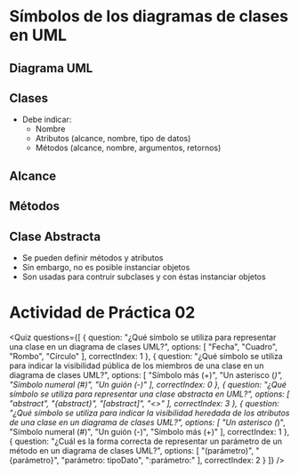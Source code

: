 # Símbolos de los diagramas de clases en UML

## Diagrama UML

<SmartFigure
	id="diagrama-uml"
	src="/inacap/ti3v21/images/fig13.png"
	alt="Diagrama UML"
	caption="Diagrama UML"
	size="large"
/>

## Clases
- Debe indicar:
	- Nombre
	- Atributos (alcance, nombre, tipo de datos)
	- Métodos (alcance, nombre, argumentos, retornos)

<SmartFigure
	id="caracteristicas-diagrama-uml"
	src="/inacap/ti3v21/images/fig14.png"
	alt="Características Diagrama UML"
	caption="Características Diagrama UML"
	size="small"
/>

## Alcance

<SmartFigure
	id="atributos-clase"
	src="/inacap/ti3v21/images/fig15.png"
	alt="Atributos de una Clase"
	caption="Atributos de una Clase"
	size="large"
/>

## Métodos

<SmartFigure
	id="metodos-clase"
	src="/inacap/ti3v21/images/fig16.png"
	alt="Métodos de una Clase"
	caption="Métodos de una Clase"
	size="large"
/>

## Clase Abstracta
- Se pueden definir métodos y atributos
- Sin embargo, no es posible instanciar objetos
- Son usadas para contruir subclases y con éstas instanciar objetos

<SmartFigure
	id="propiedades-clase-abstracta"
	src="/inacap/ti3v21/images/fig17.png"
	alt="Propiedades de una Clase Abstracta"
	caption="Propiedades de una Clase Abstracta"
	size="large"
/>

<SmartFigure
	id="ejemplo-uml-clase-abstracta"
	src="/inacap/ti3v21/images/fig18.png"
	alt="Diagrama UML con Clase Abstracta"
	caption="Diagrama UML con Clase Abstracta"
	size="large"
/>

# Actividad de Práctica 02

<Quiz questions={[
  {
    question: "¿Qué símbolo se utiliza para representar una clase en un diagrama de clases UML?",
    options: [
      "Fecha",
      "Cuadro",
      "Rombo",
      "Círculo"
    ],
    correctIndex: 1
  },
  {
    question: "¿Qué símbolo se utiliza para indicar la visibilidad pública de los miembros de una clase en un diagrama de clases UML?",
    options: [
      "Símbolo más (+)",
      "Un asterisco (*)",
      "Símbolo numeral (#)",
      "Un guión (-)"
    ],
    correctIndex: 0
  },
  {
    question: "¿Qué símbolo se utiliza para representar una clase abstracta en UML?",
    options: [
      "abstract",
      "{abstract}",
      "[abstract]",
      "<<abstract>>"
    ],
    correctIndex: 3
  },
  {
    question: "¿Qué símbolo se utiliza para indicar la visibilidad heredada de los atributos de una clase en un diagrama de clases UML?",
    options: [
      "Un asterisco (*)",
      "Símbolo numeral (#)",
      "Un guión (-)",
      "Símbolo más (+)"
    ],
    correctIndex: 1
  },
  {
    question: "¿Cuál es la forma correcta de representar un parámetro de un método en un diagrama de clases UML?",
    options: [
      "(parámetro)",
      "{parámetro}",
      "parámetro: tipoDato",
      ":parámetro:"
    ],
    correctIndex: 2
  }
]} />